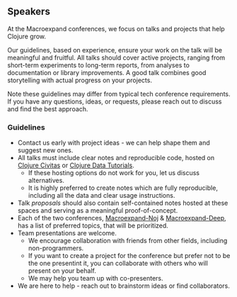 ## Speakers

At the Macroexpand conferences, we focus on talks and projects that help Clojure grow.

Our guidelines, based on experience, ensure your work on the talk will be meaningful and fruitful. All talks should cover active projects, ranging from short-term experiments to long-term reports, from analyses to documentation or library improvements. A good talk combines good storytelling with actual progress on your projects.

Note these guidelines may differ from typical tech conference requirements. If you have any questions, ideas, or requests, please reach out to discuss and find the best approach.

### Guidelines

- Contact us early with project ideas - we can help shape them and suggest new ones.
- All talks must include clear notes and reproducible code, hosted on [Clojure Civitas](https://clojurecivitas.github.io/) or [Clojure Data Tutorials](https://scicloj.github.io/clojure-data-tutorials/).
  - If these hosting options do not work for you, let us discuss alternatives.
  - It is highly preferred to create notes which are fully reproducible, including all the data and clear usage instructions.
- Talk *proposals* should also contain self-contained notes hosted at these spaces and serving as a meaningful proof-of-concept.
- Each of the two conferences, [Macroexpand-Noj](./macroexpand-noj.html) & [Macroexpand-Deep](./macroexpand-deep.html), has a list of preferred topics, that will be prioritized.
- Team presentations are welcome.
  - We encourage collaboration with friends from other fields, including non-programmers.
  - If you want to create a project for the conference but prefer not to be the one presentint it, you can collaborate with others who will present on your behalf.
  - We may help you team up with co-presenters.
- We are here to help - reach out to brainstorm ideas or find collaborators.

